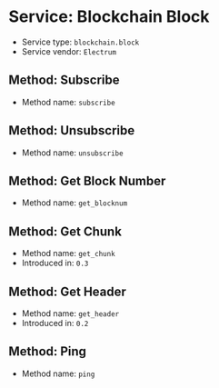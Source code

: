 =Service: Blockchain Block=

* Service type: <code>blockchain.block</code>
* Service vendor: <code>Electrum</code>

==Method: Subscribe==

* Method name: <code>subscribe</code>

==Method: Unsubscribe==

* Method name: <code>unsubscribe</code>

==Method: Get Block Number==

* Method name: <code>get_blocknum</code>

==Method: Get Chunk==

* Method name: <code>get_chunk</code>
* Introduced in: <code>0.3</code>

==Method: Get Header==

* Method name: <code>get_header</code>
* Introduced in: <code>0.2</code>

==Method: Ping==

* Method name: <code>ping</code>